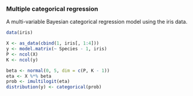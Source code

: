 ### Multiple categorical regression

A multi-variable Bayesian categorical regression model using the iris data.

```r
data(iris)

X <- as_data(cbind(1, iris[, 1:4]))
y <- model.matrix(~ Species - 1, iris)
P <- ncol(X)
K <- ncol(y)
```

```r
beta <- normal(0, 5, dim = c(P, K - 1))
eta <- X %*% beta
prob <- imultilogit(eta)
distribution(y) <- categorical(prob)
```
